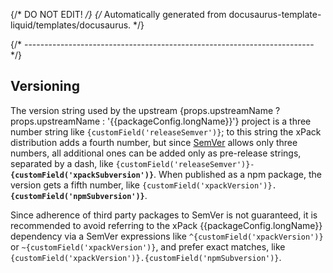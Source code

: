 {/* DO NOT EDIT! */}
{/* Automatically generated from docusaurus-template-liquid/templates/docusaurus. */}




{/* ------------------------------------------------------------------------ */}

## Versioning

The version string used by the
upstream {props.upstreamName ? props.upstreamName : '{{packageConfig.longName}}'} project
is a three number string
like <code>{customField('releaseSemver')}</code>;
to this string the xPack distribution adds a fourth number,
but since [SemVer](https://semver.org) allows only three numbers,
all additional ones can
be added only as pre-release strings, separated by a dash,
like <code>{customField('releaseSemver')}-<b>{customField('xpackSubversion')}</b></code>. When
published as a npm package, the version gets
a fifth number,
like <code>{customField('xpackVersion')}.<b>{customField('npmSubversion')}</b></code>.

Since adherence of third party packages to SemVer is not guaranteed,
it is recommended to avoid referring to the xPack {{packageConfig.longName}} dependency via
a SemVer expressions
like <code>^{customField('xpackVersion')}</code> or <code>~{customField('xpackVersion')}</code>, and
prefer exact matches,
like <code>{customField('xpackVersion')}.{customField('npmSubversion')}</code>.

